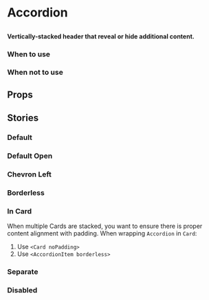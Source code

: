 
# Accordion

##

<h4>
  Vertically-stacked header that reveal or hide additional content.
</h4>

<Canvas of={ComponentStories.Default} />

### When to use

### When not to use


## Props

<ArgTypes of={Accordion} />

## Stories

### Default

<Canvas of={ComponentStories.Default} />

### Default Open

<Canvas of={ComponentStories.DefaultOpen} />

### Chevron Left

<Canvas of={ComponentStories.ChevronLeft} />

### Borderless

<Canvas of={ComponentStories.Borderless} />

### In Card
When multiple Cards are stacked, you want to ensure there is proper content alignment with padding. When wrapping `Accordion` in `Card`:
1. Use `<Card noPadding>`
2. Use `<AccordionItem borderless>`

<Canvas of={ComponentStories.InCard} />

### Separate

<Canvas of={ComponentStories.Separate} />

### Disabled

<Canvas of={ComponentStories.Disabled} />
